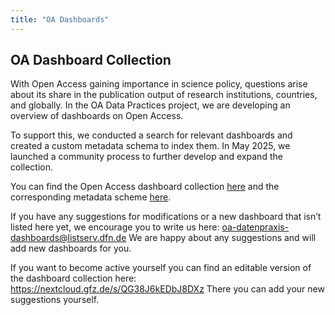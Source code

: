 ```yaml
---
title: "OA Dashboards"
---
```

## OA Dashboard Collection

With Open Access gaining importance in science policy, questions arise about its share in the publication output of research institutions, countries, and globally. In the OA Data Practices project, we are developing an overview of dashboards on Open Access. 

To support this, we conducted a search for relevant dashboards and created a custom metadata schema to index them. In May 2025, we launched a community process to further develop and expand the collection.

You can find the Open Access dashboard collection [here](dashboards.en.qmd) and the corresponding metadata scheme [here](dashboards_schema.en.qmd).

If you have any suggestions for modifications or a new dashboard that isn’t listed here yet, we encourage you to write us here: [oa-datenpraxis-dashboards@listserv.dfn.de](mailto:oa-datenpraxis-dashboards@listserv.dfn.de)
We are happy about any suggestions and will add new dashboards for you.

If you want to become active yourself you can find an editable version of the dashboard collection here: 
[https://nextcloud.gfz.de/s/QG38J6kEDbJ8DXz](https://nextcloud.gfz.de/s/QG38J6kEDbJ8DXz) There you can add your new suggestions yourself. 

